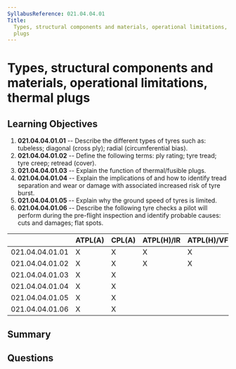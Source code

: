 ```yaml
---
SyllabusReference: 021.04.04.01
Title:
  Types, structural components and materials, operational limitations, thermal
  plugs
---
```


# Types, structural components and materials, operational limitations, thermal plugs

## Learning Objectives

1.  **021.04.04.01.01** -- Describe the different types of tyres such as:
    tubeless; diagonal (cross ply); radial (circumferential bias).
2.  **021.04.04.01.02** -- Define the following terms: ply rating; tyre tread;
    tyre creep; retread (cover).
3.  **021.04.04.01.03** -- Explain the function of thermal/fusible plugs.
4.  **021.04.04.01.04** -- Explain the implications of and how to identify tread
    separation and wear or damage with associated increased risk of tyre burst.
5.  **021.04.04.01.05** -- Explain why the ground speed of tyres is limited.
6.  **021.04.04.01.06** -- Describe the following tyre checks a pilot will
    perform during the pre-flight inspection and identify probable causes: cuts
    and damages; flat spots.

|                 | ATPL(A) | CPL(A) | ATPL(H)/IR | ATPL(H)/VFR | CPL(H) | IR | CBIR(A) |
| --------------- | ------- | ------ | ---------- | ----------- | ------ | -- | ------- |
| 021.04.04.01.01 | X       | X      | X          | X           | X      |    |         |
| 021.04.04.01.02 | X       | X      | X          | X           | X      |    |         |
| 021.04.04.01.03 | X       | X      |            |             |        |    |         |
| 021.04.04.01.04 | X       | X      |            |             |        |    |         |
| 021.04.04.01.05 | X       | X      |            |             |        |    |         |
| 021.04.04.01.06 | X       | X      |            |             |        |    |         |

## Summary

## Questions
